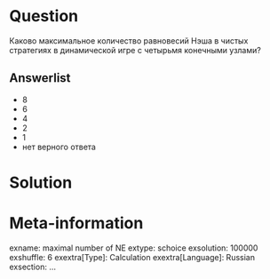```r
```

Question
========
Каково максимальное количество равновесий Нэша в чистых стратегиях в динамической игре с четырьмя конечными узлами?

Answerlist
----------
*  8
*  6
*  4
*  2
*  1
*  нет верного ответа


Solution
========


Meta-information
================
exname: maximal number of NE
extype: schoice
exsolution: 100000
exshuffle: 6
exextra[Type]: Calculation
exextra[Language]: Russian
exsection: ...
